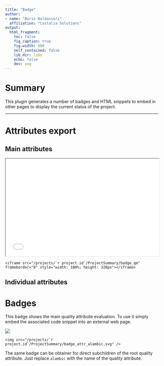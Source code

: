 ```yaml
---
title: "Badge"
author:
- name: "Boris Baldassari"
  affiliation: "Castalia Solutions"
output:
  html_fragment:
    toc: false
    fig_caption: true
    fig.width: 800
    self_contained: false
    lib_dir: libs
    echo: false
    dev: svg
---
```


# Summary

This plugin generates a number of badges and HTML snippets to embed in other pages to display the current status of the project. 

---

# Attributes export

<div class="row"><div class="col-md-6">

## Main attributes

<iframe src="/projects/`r project.id`/ProjectSummary/badge_qm" frameborder="1" style="width: 100%; height: 320px" scrolling="no"></iframe>

```<iframe src="/projects/`r project.id`/ProjectSummary/badge_qm" frameborder="0" style="width: 100%; height: 320px"></iframe>```

</div><div class="col-md-6">

## Individual attributes

</div></div>

# Badges

<div class="row"><div class="col-md-6">

This badge shows the main quality attribute evaluation. To use it simply embed the associated code snippet into an external web page.

<img src="/projects/`r project.id`/ProjectSummary/badge_attr_alambic.svg" />

```<img src="/projects/`r project.id`/ProjectSummary/badge_attr_alambic.svg" />```

</div><div class="col-md-6">

The same badge can be obtainer for direct subchildren of the root quality attribute. Just replace `alambic` with the name of the quality attribute.

</div></div>

